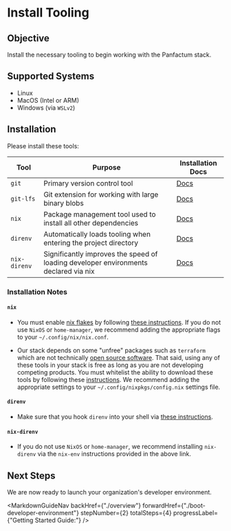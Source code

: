 
# Install Tooling

## Objective

Install the necessary tooling to begin working with the Panfactum stack.

## Supported Systems

* Linux
* MacOS (Intel or ARM)
* Windows (via `WSLv2`)

## Installation

Please install these tools:

| Tool         | Purpose                                                                             | Installation Docs                                                                                                         |
| ------------ | ----------------------------------------------------------------------------------- | ------------------------------------------------------------------------------------------------------------------------- |
| `git`        | Primary version control tool                                                        | [Docs](https://git-scm.com/book/en/v2/Getting-Started-Installing-Git)                                                     |
| `git-lfs`    | Git extension for working with large binary blobs                                   | [Docs](https://docs.github.com/en/repositories/working-with-files/managing-large-files/installing-git-large-file-storage) |
| `nix`        | Package management tool used to install all other dependencies                      | [Docs](https://nixos.org/download.html)                                                                                   |
| `direnv`     | Automatically loads tooling when entering the project directory                     | [Docs](https://direnv.net/docs/installation.html)                                                                         |
| `nix-direnv` | Significantly improves the speed of loading developer environments declared via nix | [Docs](https://github.com/nix-community/nix-direnv)                                                                       |

### Installation Notes

#### `nix`

* You must enable [nix flakes](https://zero-to-nix.com/concepts/flakes) by following [these instructions](https://nixos.wiki/wiki/Flakes).
  If you do not use `NixOS` or `home-manager`, we recommend adding the appropriate flags to your `~/.config/nix/nix.conf`.

* Our stack depends on some "unfree" packages such as `terraform` which are not technically [open source software](https://thenewstack.io/hashicorp-abandons-open-source-for-business-source-license/).
  That said, using any of these tools in your stack is free as long as you are not developing competing products. You must whitelist
  the ability to download these tools by following these [instructions](https://nixos.wiki/wiki/Unfree_Software). We recommend
  adding the appropriate settings to your `~/.config/nixpkgs/config.nix` settings file.

#### `direnv`

* Make sure that you hook `direnv` into your shell via [these instructions](https://direnv.net/docs/hook.html).

#### `nix-direnv`

* If you do not use `NixOS` or `home-manager`, we recommend installing `nix-direnv` via the `nix-env` instructions provided in the above link.

## Next Steps

We are now ready to launch your organization's developer environment.

<MarkdownGuideNav backHref={"./overview"} forwardHref={"./boot-developer-environment"} stepNumber={2} totalSteps={4} progressLabel={"Getting Started Guide:"} />
